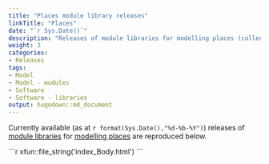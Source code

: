 ```yaml
---
title: "Places module library releases"
linkTitle: "Places"
date: "`r Sys.Date()`"
description: "Releases of module libraries for modelling places (collectively, the Springtides model)."
weight: 3
categories: 
- Releases
tags: 
- Model
- Model - modules
- Software
- Software - libraries
output: hugodown::md_document
---
```


Currently available (as at  `r format(Sys.Date(),"%d-%b-%Y")`) releases of [module libraries](/docs/software/libraries/types/module/) for [modelling places](/docs/model/modules/using-modules/places/) are reproduced below.

````{=html}
```r
xfun::file_string('index_Body.html')
```
````

